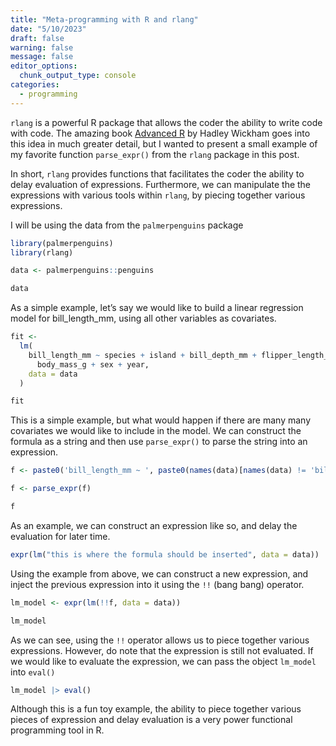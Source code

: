 ```yaml
---
title: "Meta-programming with R and rlang"
date: "5/10/2023"
draft: false
warning: false
message: false
editor_options: 
  chunk_output_type: console
categories:
  - programming
---
```


`rlang` is a powerful R package that allows the coder the ability to write code with code. The amazing book [Advanced R](https://adv-r.hadley.nz/index.html) by Hadley Wickham goes into this idea in much greater detail, but I wanted to present a small example of my favorite function `parse_expr()` from the `rlang` package in this post.

In short, `rlang` provides functions that facilitates the coder the ability to delay evaluation of expressions. Furthermore, we can manipulate the the expressions with various tools within `rlang`, by piecing together various expressions.

I will be using the data from the `palmerpenguins` package

```r
library(palmerpenguins)
library(rlang)

data <- palmerpenguins::penguins

data
```

As a simple example, let's say we would like to build a linear regression model for bill_length_mm, using all other variables as covariates.

```r

fit <-
  lm(
    bill_length_mm ~ species + island + bill_depth_mm + flipper_length_mm +
      body_mass_g + sex + year,
    data = data
  )

fit
```

This is a simple example, but what would happen if there are many many covariates we would like to include in the model. We can construct the formula as a string and then use `parse_expr()` to parse the string into an expression.

```r

f <- paste0('bill_length_mm ~ ', paste0(names(data)[names(data) != 'bill_length_mm'], collapse = ' + '))

f <- parse_expr(f)

f
```

As an example, we can construct an expression like so, and delay the evaluation for later time.

```r
expr(lm("this is where the formula should be inserted", data = data))
```

Using the example from above, we can construct a new expression, and inject the previous expression into it using the `!!` (bang bang) operator.

```r
lm_model <- expr(lm(!!f, data = data))

lm_model
```

As we can see, using the `!!` operator allows us to piece together various expressions. However, do note that the expression is still not evaluated. If we would like to evaluate the expression, we can pass the object `lm_model` into `eval()`

```r
lm_model |> eval()
```

Although this is a fun toy example, the ability to piece together various pieces of expression and delay evaluation is a very power functional programming tool in R.


